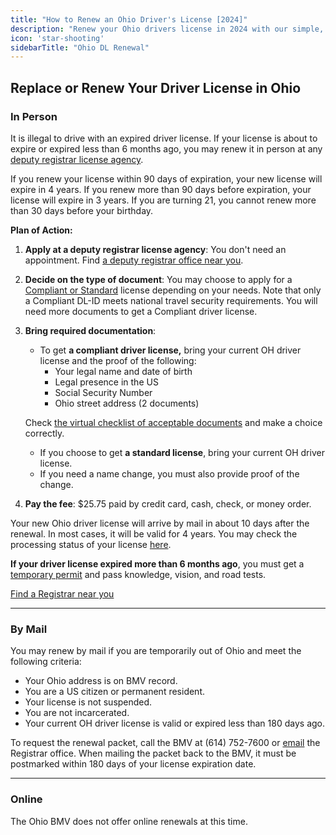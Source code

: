 ```yaml
---
title: "How to Renew an Ohio Driver's License [2024]"
description: "Renew your Ohio drivers license in 2024 with our simple, step-by-step guide. Find all the necessary requirements, forms, fees, and online renewal options to ensure a hassle-free experience. Stay legal and avoid fines - start your renewal process now!"
icon: 'star-shooting'
sidebarTitle: "Ohio DL Renewal"
---
```


## Replace or Renew Your Driver License in Ohio

### In Person

It is illegal to drive with an expired driver license. If your license is about to expire or expired less than 6 months ago, you may renew it in person at any [deputy registrar license agency](https://www.bmv.ohio.gov/locations.aspx).

If you renew your license within 90 days of expiration, your new license will expire in 4 years. If you renew more than 90 days before expiration, your license will expire in 3 years. If you are turning 21, you cannot renew more than 30 days before your birthday.

**Plan of Action:**
1. **Apply at a deputy registrar license agency**: You don't need an appointment. Find [a deputy registrar office near you](https://www.bmv.ohio.gov/locations.aspx).
2. **Decide on the type of document**: You may choose to apply for a [Compliant or Standard](https://www.bmv.ohio.gov/NEWDL-ID/new-card-compare.aspx) license depending on your needs. Note that only a Compliant DL-ID meets national travel security requirements. You will need more documents to get a Compliant driver license.
3. **Bring required documentation**:
   - To get **a compliant driver license,** bring your current OH driver license and the proof of the following:
     - Your legal name and date of birth
     - Legal presence in the US
     - Social Security Number
     - Ohio street address (2 documents)
   
   Check [the virtual checklist of acceptable documents](https://www.bmv.ohio.gov/NEWDL-ID/acceptabledocs.aspx) and make a choice correctly.

   - If you choose to get **a standard license**, bring your current OH driver license.
   - If you need a name change, you must also provide proof of the change.
4. **Pay the fee**: $25.75 paid by credit card, cash, check, or money order.

Your new Ohio driver license will arrive by mail in about 10 days after the renewal. In most cases, it will be valid for 4 years. You may check the processing status of your license [here](https://services.dps.ohio.gov/BMVOnlineServices/Home/Login?returnUrl=%2FBMVOnlineServices%2FDL%2FIdentificationCard).

**If your driver license expired more than 6 months ago**, you must get a [temporary permit](#apply-learner-license) and pass knowledge, vision, and road tests.

[Find a Registrar near you](https://driving-tests.org/dmv-near-me/)

---

### By Mail

You may renew by mail if you are temporarily out of Ohio and meet the following criteria:
- Your Ohio address is on BMV record.
- You are a US citizen or permanent resident.
- Your license is not suspended.
- You are not incarcerated.
- Your current OH driver license is valid or expired less than 180 days ago.

To request the renewal packet, call the BMV at (614) 752-7600 or [email](https://services.dps.ohio.gov/BMVOnlineServices/Home/ContactUs) the Registrar office. When mailing the packet back to the BMV, it must be postmarked within 180 days of your license expiration date.

---

### Online

The Ohio BMV does not offer online renewals at this time.
